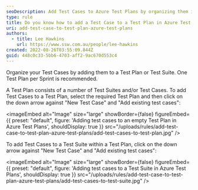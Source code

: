 ```yaml
---
seoDescription: Add Test Cases to Azure Test Plans by organizing them into Test Plans or Suites, creating a plan for each sprint
type: rule
title: Do you know how to add a Test Case to a Test Plan in Azure Test Plans?
uri: add-test-case-to-test-plan-azure-test-plans
authors:
  - title: Lee Hawkins
    url: https://www.ssw.com.au/people/lee-hawkins
created: 2022-08-26T03:55:09.844Z
guid: 448c0c33-5bb6-4703-aff2-9ac670d553c4
---
```


Organize your Test Cases by adding them to a Test Plan or Test Suite.
One Test Plan per Sprint is recommended.

A Test Plan consists of a number of Test Suites and/or Test Cases.
To add Test Cases to a Test Plan, select the required Test Plan and then click on the down arrow against "New Test Case" and "Add existing test cases":


<imageEmbed
  alt="Image"
  size="large"
  showBorder={false}
  figureEmbed={{
    preset: "default",
    figure: 'Adding test cases to an empty Test Plan in Azure Test Plans',
    shouldDisplay: true
  }}
  src="/uploads/rules/add-test-case-to-test-plan-azure-test-plans/add-test-cases-to-test-plan.jpg"
/>

To add Test Cases to a Test Suite within a Test Plan, click on the down arrow against "New Test Case" and "Add existing test cases":


<imageEmbed
  alt="Image"
  size="large"
  showBorder={false}
  figureEmbed={{
    preset: "default",
    figure: 'Adding test cases to a Test Suite in Azure Test Plans',
    shouldDisplay: true
  }}
  src="/uploads/rules/add-test-case-to-test-plan-azure-test-plans/add-test-cases-to-test-suite.jpg"
/>